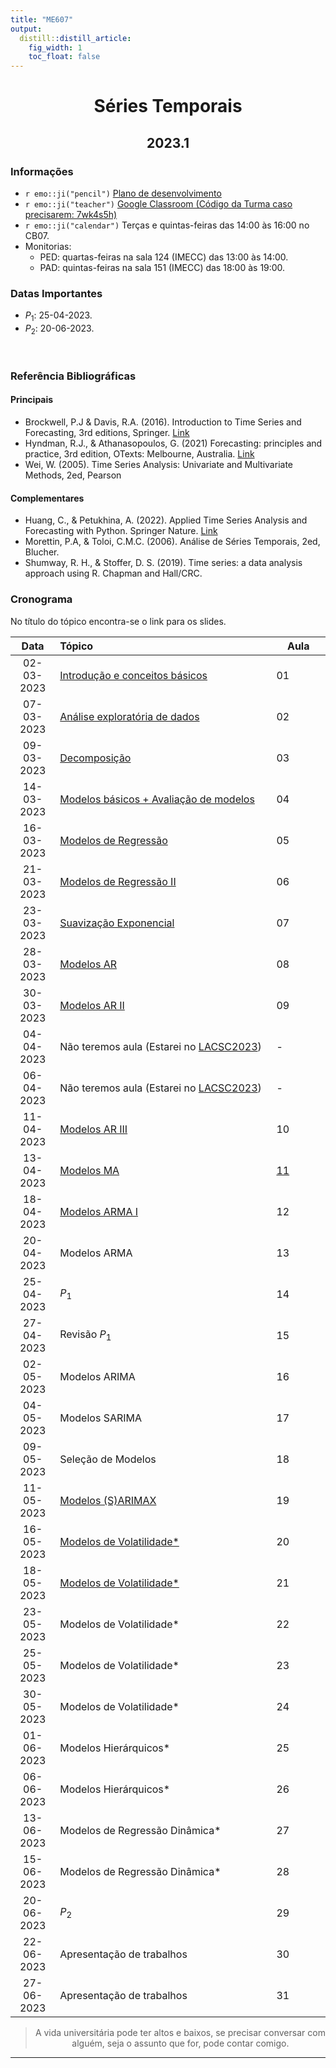 ```yaml
---
title: "ME607"
output:
  distill::distill_article: 
    fig_width: 1
    toc_float: false  
---
```


<center>

# Séries Temporais

## 2023.1


</center>

### Informações 

- `r emo::ji("pencil")` [Plano de desenvolvimento](https://github.com/ctruciosm/ctruciosm.github.io/blob/master/documentos/ME607A_Ementa_2023S1.pdf)
- `r emo::ji("teacher")` [Google Classroom  (Código da Turma caso precisarem: 7wk4s5h)](https://classroom.google.com/c/NTgyMTk0MzMyMDE2?cjc=7wk4s5h)
- `r emo::ji("calendar")` Terças e quintas-feiras das 14:00 às 16:00 no CB07.
- Monitorias: 
  *   PED: quartas-feiras na sala 124 (IMECC) das 13:00 às 14:00.
  *   PAD: quintas-feiras na sala 151 (IMECC) das 18:00 às 19:00.

### Datas Importantes

- $P_1:$ 25-04-2023.
- $P_2:$ 20-06-2023.
 

</br>



### Referência Bibliográficas

#### Principais

- Brockwell, P.J & Davis, R.A. (2016). Introduction to Time Series and Forecasting, 3rd editions, Springer. [Link](https://link.springer.com/book/10.1007/978-3-319-29854-2)
- Hyndman, R.J., \& Athanasopoulos, G. (2021) Forecasting: principles and practice, 3rd edition, OTexts: Melbourne, Australia. [Link](https://otexts.com/fpp3/)
- Wei, W. (2005). Time Series Analysis: Univariate and Multivariate Methods, 2ed, Pearson


#### Complementares


- Huang, C., \& Petukhina, A. (2022). Applied Time Series Analysis and Forecasting with Python. Springer Nature. [Link](https://link.springer.com/book/10.1007/978-3-031-13584-2)
- Morettin, P.A, \& Toloi, C.M.C. (2006). Análise de Séries Temporais, 2ed, Blucher.
- Shumway, R. H., & Stoffer, D. S. (2019). Time series: a data analysis approach using R. Chapman and Hall/CRC.




### **Cronograma**

No título do tópico encontra-se o link para os slides.


| Data  | Tópico                         | Aula |
|:-----:|:-------------------------------|--------|
| 02-03-2023    | [Introdução e conceitos básicos](https://ctruciosm.github.io/ME607-unicamp/Aula01.html) | 01 | 
| 07-03-2023     | [Análise exploratória de dados](https://ctruciosm.github.io/ME607-unicamp/Aula02.html) | 02 | 
| 09-03-2023     | [Decomposição](https://ctruciosm.github.io/ME607-unicamp/Aula03.html)   | 03 | 
| 14-03-2023     | [Modelos básicos + Avaliação de modelos](https://ctruciosm.github.io/ME607-unicamp/Aula04.html) | 04 | 
| 16-03-2023     | [Modelos de Regressão](https://ctruciosm.github.io/ME607-unicamp/Aula05.html) | 05 | 
| 21-03-2023     | [Modelos de Regressão II](https://ctruciosm.github.io/ME607-unicamp/Aula06.html) | 06 | 
| 23-03-2023     | [Suavização Exponencial](https://ctruciosm.github.io/ME607-unicamp/Aula07.html)  | 07 | 
| 28-03-2023     | [Modelos AR](https://ctruciosm.shinyapps.io/Aula08/#/title-slide) | 08 | 
| 30-03-2023     | [Modelos AR II](https://ctruciosm.github.io/ME607-unicamp/Aula09.html)   | 09 | 
| 04-04-2023     | Não teremos aula (Estarei no [LACSC2023](https://congreso-lacsc2023.pucp.edu.pe/about/welcome))   | - | 
| 06-04-2023     | Não teremos aula (Estarei no [LACSC2023](https://congreso-lacsc2023.pucp.edu.pe/about/welcome))  | - | 
| 11-04-2023     | [Modelos AR III](https://ctruciosm.github.io/ME607-unicamp/Aula10.html)  | 10 | 
| 13-04-2023     | [Modelos MA](https://ctruciosm.shinyapps.io/Aula11/#/title-slide) | [11]((https://ctruciosm.github.io/ME607-unicamp/Aula11.html)) | 
| 18-04-2023     | [Modelos ARMA I](https://ctruciosm.github.io/ME607-unicamp/Aula12.html)  | 12 | 
| 20-04-2023     | Modelos ARMA    | 13 | 
| 25-04-2023     | $P_1$ | 14 | 
| 27-04-2023     | Revisão $P_1$ | 15 |
| 02-05-2023     | Modelos ARIMA | 16 | 
| 04-05-2023     | Modelos SARIMA | 17 | 
| 09-05-2023     | Seleção de Modelos | 18 | 
| 11-05-2023     | [Modelos (S)ARIMAX](https://github.com/ctruciosm/ctruciosm.github.io/blob/master/datasets/SARIMAX.ipynb)   | 19 | 
| 16-05-2023     | [Modelos de Volatilidade*](https://github.com/ctruciosm/ctruciosm.github.io/blob/master/datasets/IntroARCH.ipynb)   | 20 | 
| 18-05-2023     | [Modelos de Volatilidade*](https://github.com/ctruciosm/ctruciosm.github.io/blob/master/datasets/GARCH.ipynb)  | 21 | 
| 23-05-2023     | Modelos de Volatilidade* | 22 | 
| 25-05-2023     | Modelos de Volatilidade* | 23 | 
| 30-05-2023     | Modelos de Volatilidade*  | 24 | 
| 01-06-2023     | Modelos Hierárquicos*  | 25 | 
| 06-06-2023     | Modelos Hierárquicos*  | 26 | 
| 13-06-2023     | Modelos de Regressão Dinâmica* | 27 | 
| 15-06-2023     | Modelos de Regressão Dinâmica* | 28 | 
| 20-06-2023     | $P_2$ | 29 | 
| 22-06-2023     | Apresentação de trabalhos | 30 | 
| 27-06-2023     | Apresentação de trabalhos | 31 | 

<center>

> A vida universitária pode ter altos e baixos, se precisar conversar com alguém, seja o assunto que for, pode contar comigo. 

</center>



---- 